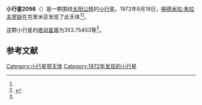 {{Infobox planet
| bgcolour = #FFFFC0
| name = 2098 Zyskin
| symbol = 
| image = 
| caption = 
| discovery = yes
| discovery_ref = 
| discoverer = [[柳德米拉·朱拉夫寥娃|柳德米拉·朱拉夫寥娃]]
| discovery_site = [[克里米亚|克里米亚]] 
| discovered = 1972年8月18日
| designations = yes
| mp_name = 
| named_after = 
| alt_names = 1972 QE/ 1934 NE / 1957 QH
| mp_category = [[主带小行星|主带小行星]]
| orbit_ref = <ref name="a">[http://ssd.jpl.nasa.gov/sbdb.cgi?sstr=2098 2098 Zyskin] {{Wayback|url=http://ssd.jpl.nasa.gov/sbdb.cgi?sstr=2098 |date=20200820024121 }}，小行星數據庫瀏覽器（JPL Small-Body Database Browser）－[[美国国家航空航天局|美国国家航空航天局]]喷气推进实验室</ref>
| epoch = 2456400.5 (2013年4月18日更新)
| aphelion = {{convert|2.7330915|AU|km|3|abbr=on|lk=out}}
| perihelion = {{convert|2.1146285|AU|km|3|abbr=on}}
| semimajor = {{convert|2.4238600|AU|km|3|abbr=on}}
| eccentricity = 0.1275781
| period = 1378.350675 [[日|日]]<br />3.77[[儒略年|儒略年]]
| avg_speed = 
| inclination = 6.49991
| asc_node = 337.77555
| mean_anomaly = 
| arg_peri = 353.75403
| satellites = 
| physical_characteristics = yes
| dimensions = 
| mass = 
| density = 
| surface_grav = 
| escape_velocity = 
| sidereal_day = 
| axial_tilt = 
| pole_ecliptic_lat = 
| pole_ecliptic_lon = 
| albedo = 
| temperatures= 
| temp_name1 = 
| mean_temp_1 = 
| max_temp_1 = 
| temp_name2 = 
| max_temp_2 = 
| spectral_type = 
| abs_magnitude = 353.75403
}}

'''小行星2098'''（{{lang-en|2098 Zyskin}}）是一颗围绕[[太阳|太阳]][[公转|公转]]的[[小行星|小行星]]。1972年8月18日，[[柳德米拉·朱拉夫寥娃|柳德米拉·朱拉夫寥娃]]在克里米亚发现了此天体<ref name="a" /><ref>{{cite news|title=小行星列表|url=http://cfa-www.harvard.edu/iau/lists/NumberedMPs.txt|accessdate=2013-07-08|newspaper=哈佛大学|archive-date=2008-05-17|archive-url=https://web.archive.org/web/20080517010638/http://cfa-www.harvard.edu/iau/lists/NumberedMPs.txt|dead-url=no}}</ref>。

这颗小行星的[[绝对星等|绝对星等]]为353.75403等<ref name="a" />。

==参考文献==
{{reflist}}
{{Minor Planet Number|[[小行星2097|小行星2097]]|[[小行星2099|小行星2099]]}}

{{小天体}}

[[Category:小行星带天体|Category:小行星带天体]]
[[Category:1972年发现的小行星|Category:1972年发现的小行星]]

{{asteroid-stub}}